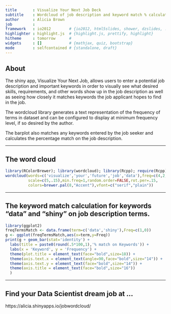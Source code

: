 ```yaml
---
title       : Visualize Your Next Job Deck
subtitle    : Wordcloud of job description and keyword match % calculation
author      : Alicia Brown
job         : 
framework   : io2012        # {io2012, html5slides, shower, dzslides, ...}
highlighter : highlight.js  # {highlight.js, prettify, highlight}
hitheme     : tomorrow      # 
widgets     : []            # {mathjax, quiz, bootstrap}
mode        : selfcontained # {standalone, draft}
---
```


## About

The shiny app, Visualize Your Next Job, allows users to enter a potential job description and important keywords in order to visually see what desired skills, requirements, and other words show up in the job description as well as seeing how closely it matches keywords the job applicant hopes to find in the job.

The wordcloud library generates a text representation of the frequency of terms in  dataset and can be configured to display at minimum frequency level, if so desired by the author.

The barplot also matches any keywords entered by the job seeker and calculates the percentage match on the job description.

---

## The word cloud

```r
library(RColorBrewer); library(wordcloud); library(Rcpp); require(Rcpp) 
wordcloud(words=c('visualize','your','future','job','data'),freq=c(4,2,3,4,5),
          scale=c(5,.15),min.freq=1,random.order=FALSE,rot.per=.15,
          colors=brewer.pal(8,"Accent"),vfont=c("serif","plain"))
```

---

## The keyword match calculation for keywords "data" and "shiny" on job description terms.
```r
library(ggplot2)
freqTermsMatch <- data.frame(term=c('data','shiny'),Freq=c(1,0))
g <- ggplot(freqTermsMatch,aes(x=term,y=Freq)) 
print(g + geom_bar(stat='identity') +
  labs(title = paste0(round(.5*100,1),'% match on Keywords')) + 
  labs(x = 'Keyword', y = 'Frequency') +
  theme(plot.title = element_text(face="bold",size=18)) +     
  theme(axis.text.x = element_text(angle=90,face="bold",size="14")) +
  theme(axis.text.y = element_text(face="bold",size="14")) + 
  theme(axis.title = element_text(face="bold",size="16"))
  )
```

---

## Find your Data Scientist dream job at ...

https://alicia.shinyapps.io/jobwordcloud/